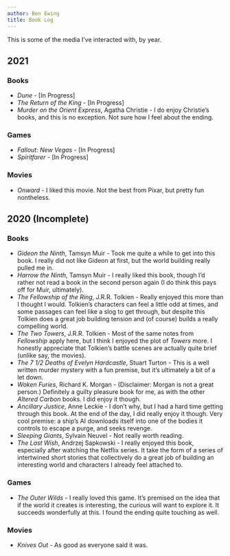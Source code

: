 ```yaml
---
author: Ben Ewing
title: Book Log
---
```


This is some of the media I've interacted with, by year.

## 2021

### Books

* _Dune_ - [In Progress]
* _The Return of the King_ - [In Progress]
* _Murder on the Orient Express_, Agatha Christie - I do enjoy Christie's books, and this is no exception. Not sure how I feel about the ending.

### Games

* _Fallout: New Vegas_ - [In Progress]
* _Spiritfarer_ - [In Progress]

### Movies

* _Onward_ - I liked this movie. Not the best from Pixar, but pretty fun nontheless.

## 2020 (Incomplete)

### Books

* _Gideon the Ninth_, Tamsyn Muir - Took me quite a while to get into this book. I really did not like Gideon at first, but the world building really pulled me in. 
* _Harrow the Ninth_, Tamsyn Muir - I really liked this book, though I'd rather not read a book in the second person again (I do think this pays off for Muir, ultimately).
* _The Fellowship of the Ring_, J.R.R. Tolkien - Really enjoyed this more than I thought I would. Tolkien's characters can feel a little odd at times, and some passages can feel like  a slog to get through, but despite this Tolkien does a great job building tension and (of course) builds a really compelling world.
* _The Two Towers_, J.R.R. Tolkien - Most of the same notes from _Fellowship_ apply here, but I think I enjoyed the plot of _Towers_ more. I honestly appreciate that Tolkien's battle scenes are actually quite brief (unlike say, the movies).
* _The 7 1/2 Deaths of Evelyn Hardcastle_, Stuart Turton - This is a well written murder mystery with a fun premise, but it's ultimately a bit of a let down.
* _Woken Furies_, Richard K. Morgan - (Disclaimer: Morgan is not a great person.) Definitely a guilty pleasure book for me, as with the other _Altered Carbon_ books. I did enjoy it though.
* _Ancillary Justice_, Anne Leckie - I don't why, but I had a hard time getting through this book. At the end of the day, I did really enjoy it though. Very cool premise: a ship's AI downloads itself into one of the bodies it controls to escape a purge, and seeks revenge.
* _Sleeping Giants_, Sylvain Neuvel - Not really worth reading.
* _The Last Wish_, Andrzej Sapkowski - I really enjoyed this book, especially after watching the Netflix series. It take the form of a series of intertwined short stories that collectively do a great job of building an interesting world and characters I already feel attached to.

### Games

* _The Outer Wilds_ - I really loved this game. It's premised on the idea that if the world it creates is interesting, the curious will want to explore it. It succeeds wonderfully at this. I found the ending quite touching as well.

### Movies

* _Knives Out_ - As good as everyone said it was.

